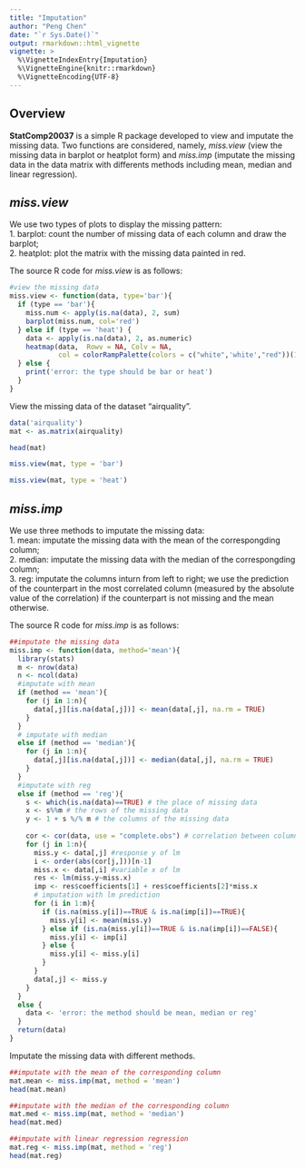 ```yaml
---
title: "Imputation"
author: "Peng Chen"
date: "`r Sys.Date()`"
output: rmarkdown::html_vignette
vignette: >
  %\VignetteIndexEntry{Imputation}
  %\VignetteEngine{knitr::rmarkdown}
  %\VignetteEncoding{UTF-8}
---
```


## Overview


__StatComp20037__ is a simple R package developed to view and imputate the missing data. Two functions are considered, namely, _miss.view_ (view the missing data in barplot or heatplot form) and _miss.imp_ (imputate the missing data in the data matrix with differents methods including mean, median and linear regression). 


## _miss.view_
We use two types of plots to display the missing pattern:  
1. barplot: count the number of missing data of each column and draw the barplot;  
2. heatplot: plot the matrix with the missing data painted in red.  


The source R code for _miss.view_ is as follows:
```r

#view the missing data
miss.view <- function(data, type='bar'){
  if (type == 'bar'){
    miss.num <- apply(is.na(data), 2, sum)
    barplot(miss.num, col='red')
  } else if (type == 'heat') {
    data <- apply(is.na(data), 2, as.numeric)
    heatmap(data,  Rowv = NA, Colv = NA,
            col = colorRampPalette(colors = c("white",'white',"red"))(100))
  } else {
    print('error: the type should be bar or heat')
  }
}
```

View the missing data of the dataset "airquality". 
```r
data('airquality')
mat <- as.matrix(airquality)

head(mat)

miss.view(mat, type = 'bar')

miss.view(mat, type = 'heat')

```


## _miss.imp_
We use three methods to imputate the missing data:  
1. mean: imputate the missing data with the mean of the correspongding column;  
2. median: imputate the missing data with the median of the correspongding column;  
3. reg: imputate the columns inturn from left to right;  we use the prediction of the counterpart in the most correlated column (measured by the absolute value of the correlation) if the counterpart is not missing and the mean otherwise.

The source R code for _miss.imp_ is as follows:
```r
##imputate the missing data
miss.imp <- function(data, method='mean'){
  library(stats)
  m <- nrow(data)
  n <- ncol(data)
  #imputate with mean
  if (method == 'mean'){
    for (j in 1:n){
      data[,j][is.na(data[,j])] <- mean(data[,j], na.rm = TRUE)
    }
  }
  # imputate with median
  else if (method == 'median'){
    for (j in 1:n){
      data[,j][is.na(data[,j])] <- median(data[,j], na.rm = TRUE)
    }
  }
  #imputate with reg
  else if (method == 'reg'){
    s <- which(is.na(data)==TRUE) # the place of missing data
    x <- s%%m # the rows of the missing data
    y <- 1 + s %/% m # the columns of the missing data
    
    cor <- cor(data, use = "complete.obs") # correlation between columns
    for (j in 1:n){
      miss.y <- data[,j] #response y of lm
      i <- order(abs(cor[j,]))[n-1]
      miss.x <- data[,i] #variable x of lm
      res <- lm(miss.y~miss.x)
      imp <- res$coefficients[1] + res$coefficients[2]*miss.x
      # imputation with lm prediction
      for (i in 1:m){
        if (is.na(miss.y[i])==TRUE & is.na(imp[i])==TRUE){
          miss.y[i] <- mean(miss.y)
        } else if (is.na(miss.y[i])==TRUE & is.na(imp[i])==FALSE){
          miss.y[i] <- imp[i]
        } else {
          miss.y[i] <- miss.y[i]
        }
      }
      data[,j] <- miss.y
    }
  }
  else {
    data <- 'error: the method should be mean, median or reg'
  }
  return(data)
}
```

Imputate the missing data with different methods.
```r
##imputate with the mean of the corresponding column
mat.mean <- miss.imp(mat, method = 'mean')
head(mat.mean)

##imputate with the median of the corresponding column
mat.med <- miss.imp(mat, method = 'median')
head(mat.med)

##imputate with linear regression regression
mat.reg <- miss.imp(mat, method = 'reg')
head(mat.reg)
```